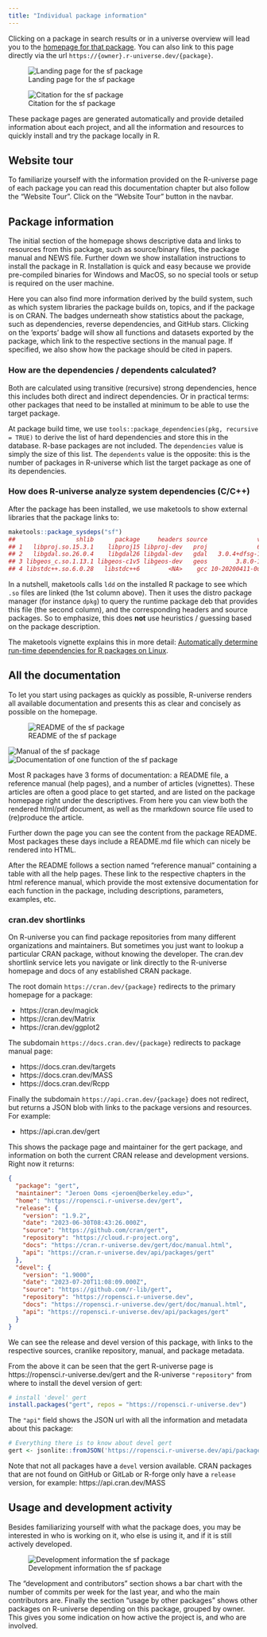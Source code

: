 ```yaml
---
title: "Individual package information"
---
```


Clicking on a package in search results or in a universe overview will lead you to the [homepage for that package](/browse/packages.html). You can also link to this page directly via the url `https://{owner}.r-universe.dev/{package}`.

![Landing page for the sf package](../img/pkg-.png){group="pkg" fig-alt="Landing page for the sf package, displaying much information including installation instructions."}

![Citation for the sf package](../img/pkg-citation.png){group="pkg" fig-alt="Citation for the sf package."}

These package pages are generated automatically and provide detailed information about each project, and all the information and resources to quickly install and try the package locally in R.

## Website tour

To familiarize yourself with the information provided on the R-universe page of each package you can read this documentation chapter but also follow the "Website Tour".
Click on the "Website Tour" button in the navbar.

## Package information

The initial section of the homepage shows descriptive data and links to resources from this package, such as source/binary files, the package manual and NEWS file. 
Further down we show installation instructions to install the package in R. 
Installation is quick and easy because we provide pre-compiled binaries for Windows and MacOS, so no special tools or setup is required on the user machine.

Here you can also find more information derived by the build system, such as which system libraries the package builds on, topics, and if the package is on CRAN. 
The badges underneath show statistics about the package, such as dependencies, reverse dependencies, and GitHub stars. 
Clicking on the ’exports’ badge will show all functions and datasets exported by the package, which link to the respective sections in the manual page. 
If specified, we also show how the package should be cited in papers.

### How are the dependencies / dependents calculated?

Both are calculated using transitive (recursive) strong dependencies, hence this includes both direct and indirect dependencies. Or in practical terms: other packages that need to be installed at minimum to be able to use the target package.

At package build time, we use `tools::package_dependencies(pkg, recursive = TRUE)` to derive the list of hard dependencies and store this in the database. R-base packages are not included. The `dependencies` value is simply the size of this list. The `dependents` value is the opposite: this is the number of packages in R-universe which list the target package as one of its dependencies.


### How does R-universe analyze system dependencies (C/C++)

After the package has been installed, we use maketools to show external libraries that the package links to:

```r
maketools::package_sysdeps("sf")
##                 shlib      package     headers source              version
## 1   libproj.so.15.3.1    libproj15 libproj-dev   proj              6.3.1-1
## 2   libgdal.so.26.0.4    libgdal26 libgdal-dev   gdal   3.0.4+dfsg-1build3
## 3 libgeos_c.so.1.13.1 libgeos-c1v5 libgeos-dev   geos        3.8.0-1build1
## 4 libstdc++.so.6.0.28   libstdc++6        <NA>    gcc 10-20200411-0ubuntu1
```

In a nutshell, maketools calls `ldd` on the installed R package to see which `.so` files are linked (the 1st column above). 
Then it uses the distro package manager (for instance `dpkg`) to query the runtime package deb that provides this file (the second column), and the corresponding headers and source packages. 
So to emphasize, this does __not__ use heuristics / guessing based on the package description.

The maketools vignette explains this in more detail: [Automatically determine run-time dependencies for R packages on Linux](https://cran.r-project.org/web/packages/maketools/vignettes/sysdeps.html).



## All the documentation

To let you start using packages as quickly as possible, R-universe renders all available documentation and presents this as clear and concisely as possible on the homepage.

![README of the sf package](../img/pkg-readme.png){group="pkg" fig-alt="README of the sf package."}

![Manual of the sf package](../img/pkg-manual.png){group="pkg" fig-alt="Manual of the sf package, displaying a list of all functions in the package, hyperlinked."}
![Documentation of one function of the sf package](../img/pkg-function-doc.png){group="pkg" fig-alt="Documentation of one function of the sf package."}


Most R packages have 3 forms of documentation: a README file, a reference manual (help pages), and a number of articles (vignettes). 
These articles are often a good place to get started, and are listed on the package homepage right under the descriptives. 
From here you can view both the rendered html/pdf document, as well as the rmarkdown source file used to (re)produce the article.

Further down the page you can see the content from the package README. 
Most packages these days include a README.md file which can nicely be rendered into HTML.

After the README follows a section named “reference manual” containing a table with all the help pages. 
These link to the respective chapters in the html reference manual, which provide the most extensive documentation for each function in the package, including descriptions, parameters, examples, etc.

### cran.dev shortlinks

On R-universe you can find package repositories from many different organizations and maintainers.
But sometimes you just want to lookup a particular CRAN package, without knowing the developer.
The cran.dev shortlink service lets you navigate or link directly to the R-universe homepage and docs of any established CRAN package.


The root domain `https://cran.dev/{package}` redirects to the primary homepage for a package:

  - https://cran.dev/magick
  - https://cran.dev/Matrix
  - https://cran.dev/ggplot2

The subdomain `https://docs.cran.dev/{package}` redirects to package manual page:

  - https://docs.cran.dev/targets
  - https://docs.cran.dev/MASS
  - https://docs.cran.dev/Rcpp

Finally the subdomain `https://api.cran.dev/{package}` does not redirect, but returns a JSON blob with links to the package versions and resources. For example:

  - https://api.cran.dev/gert

This shows the package page and maintainer for the gert package, and information on both the current CRAN release and development versions. Right now it returns:

```json
{
  "package": "gert",
  "maintainer": "Jeroen Ooms <jeroen@berkeley.edu>",
  "home": "https://ropensci.r-universe.dev/gert",
  "release": {
    "version": "1.9.2",
    "date": "2023-06-30T08:43:26.000Z",
    "source": "https://github.com/cran/gert",
    "repository": "https://cloud.r-project.org",
    "docs": "https://cran.r-universe.dev/gert/doc/manual.html",
    "api": "https://cran.r-universe.dev/api/packages/gert"
  },
  "devel": {
    "version": "1.9000",
    "date": "2023-07-20T11:08:09.000Z",
    "source": "https://github.com/r-lib/gert",
    "repository": "https://ropensci.r-universe.dev",
    "docs": "https://ropensci.r-universe.dev/gert/doc/manual.html",
    "api": "https://ropensci.r-universe.dev/api/packages/gert"
  }
}
```

We can see the release and devel version of this package, with links to the respective sources, cranlike repository, manual, and package metadata.

From the above it can be seen that the gert R-universe page is https://ropensci.r-universe.dev/gert and the R-universe `"repository"` from where to install the devel version of gert:

```r
# install 'devel' gert
install.packages("gert", repos = "https://ropensci.r-universe.dev")
```

The `"api"` field shows the JSON url with all the information and metadata about this package:

```r
# Everything there is to know about devel gert
gert <- jsonlite::fromJSON('https://ropensci.r-universe.dev/api/packages/gert')
```

Note that not all packages have a `devel` version available. CRAN packages that are not found on GitHub or GitLab or R-forge only have a `release` version, for example: https://api.cran.dev/MASS

## Usage and development activity

Besides familiarizing yourself with what the package does, you may be interested in who is working on it, who else is using it, and if it is still actively developed.

![Development information the sf package](../img/pkg-development.png){group="pkg" fig-alt="Development information the sf package"}

The “development and contributors” section shows a bar chart with the number of commits per week for the last year, and who the main contributors are. 
Finally the section “usage by other packages” shows other packages on R-universe depending on this package, grouped by owner. 
This gives you some indication on how active the project is, and who are involved.
